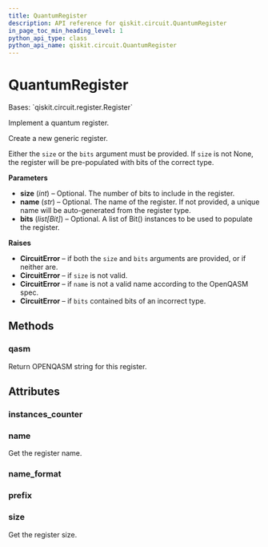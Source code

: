 ```yaml
---
title: QuantumRegister
description: API reference for qiskit.circuit.QuantumRegister
in_page_toc_min_heading_level: 1
python_api_type: class
python_api_name: qiskit.circuit.QuantumRegister
---
```


# QuantumRegister

<Class id="qiskit.circuit.QuantumRegister" isDedicatedPage={true} github="https://github.com/qiskit/qiskit/tree/stable/0.18/qiskit/circuit/quantumregister.py" signature="QuantumRegister(size=None, name=None, bits=None)" modifiers="class">
  Bases: `qiskit.circuit.register.Register`

  Implement a quantum register.

  Create a new generic register.

  Either the `size` or the `bits` argument must be provided. If `size` is not None, the register will be pre-populated with bits of the correct type.

  **Parameters**

  *   **size** (*int*) – Optional. The number of bits to include in the register.
  *   **name** (*str*) – Optional. The name of the register. If not provided, a unique name will be auto-generated from the register type.
  *   **bits** (*list\[Bit]*) – Optional. A list of Bit() instances to be used to populate the register.

  **Raises**

  *   **CircuitError** – if both the `size` and `bits` arguments are provided, or if neither are.
  *   **CircuitError** – if `size` is not valid.
  *   **CircuitError** – if `name` is not a valid name according to the OpenQASM spec.
  *   **CircuitError** – if `bits` contained bits of an incorrect type.

  ## Methods

  ### qasm

  <Function id="qiskit.circuit.QuantumRegister.qasm" signature="QuantumRegister.qasm()">
    Return OPENQASM string for this register.
  </Function>

  ## Attributes

  ### instances\_counter

  <Attribute id="qiskit.circuit.QuantumRegister.instances_counter" attributeValue="count(0)" />

  ### name

  <Attribute id="qiskit.circuit.QuantumRegister.name">
    Get the register name.
  </Attribute>

  ### name\_format

  <Attribute id="qiskit.circuit.QuantumRegister.name_format" attributeValue="re.compile('[a-z][a-zA-Z0-9_]*')" />

  ### prefix

  <Attribute id="qiskit.circuit.QuantumRegister.prefix" attributeValue="'q'" />

  ### size

  <Attribute id="qiskit.circuit.QuantumRegister.size">
    Get the register size.
  </Attribute>
</Class>

